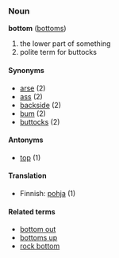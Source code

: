 ===Noun===
'''bottom''' ([[bottoms]])

# the lower part of something
# polite term for buttocks

====Synonyms====
*[[arse]] (2)
*[[ass]] (2)
*[[backside]] (2)
*[[bum]] (2)
*[[buttocks]] (2)

====Antonyms====
*[[top]] (1)

====Translation====

*Finnish: [[pohja]] (1)

====Related terms====
*[[bottom out]]
*[[bottoms up]]
*[[rock bottom]]